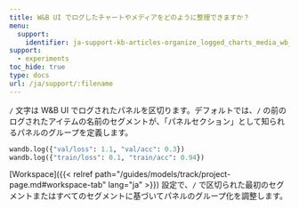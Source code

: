 ```yaml
---
title: W&B UI でログしたチャートやメディアをどのように整理できますか？
menu:
  support:
    identifier: ja-support-kb-articles-organize_logged_charts_media_wb_ui
support:
  - experiments
toc_hide: true
type: docs
url: /ja/support/:filename
---
```

`/` 文字は W&B UI でログされたパネルを区切ります。デフォルトでは、`/` の前のログされたアイテムの名前のセグメントが、「パネルセクション」として知られるパネルのグループを定義します。

```python
wandb.log({"val/loss": 1.1, "val/acc": 0.3})
wandb.log({"train/loss": 0.1, "train/acc": 0.94})
```

[Workspace]({{< relref path="/guides/models/track/project-page.md#workspace-tab" lang="ja" >}}) 設定で、`/` で区切られた最初のセグメントまたはすべてのセグメントに基づいてパネルのグループ化を調整します。